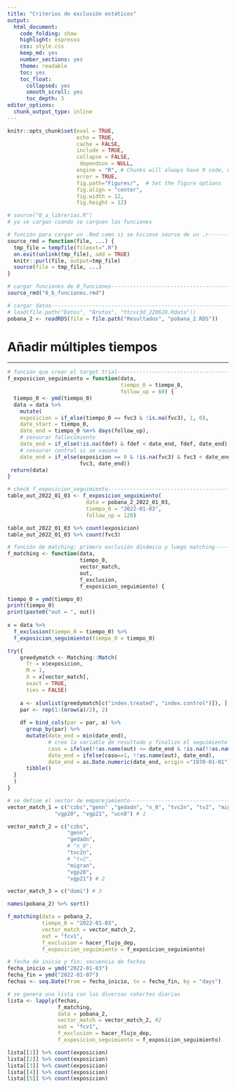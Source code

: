 ```yaml
---
title: "Criterios de exclusión estáticos"
output: 
  html_document:
    code_folding: show
    highlight: espresso
    css: style.css
    keep_md: yes
    number_sections: yes
    theme: readable
    toc: yes  
    toc_float:
      collapsed: yes
      smooth_scroll: yes
      toc_depth: 3     
editor_options: 
  chunk_output_type: inline
---
```



```r
knitr::opts_chunk$set(eval = TRUE, 
                      echo = TRUE, 
                      cache = FALSE,
                      include = TRUE,
                      collapse = FALSE,
                       dependson = NULL,
                      engine = "R", # Chunks will always have R code, unless noted
                      error = TRUE,
                      fig.path="Figures/",  # Set the figure options
                      fig.align = "center", 
                      fig.width = 12,
                      fig.height = 12)
```

```r
# source("0_a_librerias.R")
# ya se cargan cuando se carguen las funciones

```

```r
# función para cargar un .Rmd como si se hiciese source de un .r---------------
source_rmd = function(file, ...) {
  tmp_file = tempfile(fileext=".R")
  on.exit(unlink(tmp_file), add = TRUE)
  knitr::purl(file, output=tmp_file)
  source(file = tmp_file, ...)
}

```

```r
# cargar funciones de 0_funciones----------------------------------------------
source_rmd("0_b_funciones.rmd")

```


```r
# cargar datos-----------------------------------------------------------------
# load(file.path("Datos", "Brutos", "ttcvc3d_220628.Rdata"))
pobana_2 <- readRDS(file = file.path("Resultados", "pobana_2.RDS"))

```

# Añadir múltiples tiempos

***

```r
# función que crear el target trial--------------------------------------------
f_exposicion_seguimiento = function(data, 
                                    tiempo_0 = tiempo_0, 
                                    follow_up = 60) {
  tiempo_0 <- ymd(tiempo_0)
  data = data %>% 
    mutate(
    exposicion = if_else(tiempo_0 == fvc3 & !is.na(fvc3), 1, 0),
    date_start = tiempo_0,
    date_end = tiempo_0 %m+% days(follow_up),
    # censurar fallecimiento
    date_end = if_else(!is.na(fdef) & fdef < date_end, fdef, date_end),
    # censurar control si se vacuna
    date_end = if_else(exposicion == 0 & !is.na(fvc3) & fvc3 < date_end, 
                       fvc3, date_end))
 return(data) 
}

```

```r
# check f_exposicion_seguimiento-----------------------------------------------
table_out_2022_01_03 <- f_exposicion_seguimiento(
                         data = pobana_2_2022_01_03,
                         tiempo_0 = "2022-01-03",
                         follow_up = 120) 

table_out_2022_01_03 %>% count(exposicion)
table_out_2022_01_03 %>% count(fvc3)

```

```r
# función de matching: primero exclusión dinámica y luego matching-------------
f_matching <- function(data, 
                       tiempo_0, 
                       vector_match, 
                       out, 
                       f_exclusion, 
                       f_exposicion_seguimiento) {

tiempo_0 = ymd(tiempo_0)
print(tiempo_0)
print(paste0("out = ", out))
  
x = data %>% 
  f_exclusion(tiempo_0 = tiempo_0) %>% 
  f_exposicion_seguimiento(tiempo_0 = tiempo_0) 

try({
    greedymatch <- Matching::Match(
      Tr = x$exposicion, 
      M = 1, 
      X = x[vector_match], 
      exact = TRUE, 
      ties = FALSE)
    
    a <- x[unlist(greedymatch[c("index.treated", "index.control")]), ]
    par <- rep(1:(nrow(a)/2), 2)
  
    df = bind_cols(par = par, a) %>%
      group_by(par) %>%
      mutate(date_end = min(date_end),
             # creo la variable de resultado y finalizo el seguimiento cuando aparece)
             caso = ifelse(!!as.name(out) <= date_end & !is.na(!!as.name(out)), 1, 0),
             date_end = ifelse(caso==1, !!as.name(out), date_end),
             date_end = as.Date.numeric(date_end, origin ="1970-01-01")) %>%
      tibble() 
  }
  )
}

```

```r
# se define el vector de emparejamiento----------------------------------------
vector_match_1 = c("czbs","genn" ,"gedadn", "n_0", "tvc2n", "tv2", "migran", 
               "vgp20", "vgp21", "ucn8") # 1

vector_match_2 = c("czbs",
                   "genn",
                   "gedadn", 
                   # "n_0", 
                   "tvc2n", 
                   # "tv2", 
                   "migran",
                   "vgp20",
                   "vgp21") # 2

vector_match_3 = c("domi") # 3

names(pobana_2) %>% sort()

```


```r
f_matching(data = pobana_2,
           tiempo_0 = "2022-01-03",
           vector_match = vector_match_2, 
           out = "fcv1",
           f_exclusion = hacer_flujo_dep, 
           f_exposicion_seguimiento = f_exposicion_seguimiento)

```


```r
# fecha de inicio y fin: secuencia de fechas
fecha_inicio = ymd("2022-01-03")
fecha_fin = ymd("2022-01-07") 
fechas <- seq.Date(from = fecha_inicio, to = fecha_fin, by = "days")

# se genera una lista con las diversas cohortes diarias 
lista <- lapply(fechas,
                f_matching, 
                data = pobana_2,
                vector_match = vector_match_2, #2
                out = "fcv1",
                f_exclusion = hacer_flujo_dep,
                f_exposicion_seguimiento = f_exposicion_seguimiento)

lista[[1]] %>% count(exposicion)
lista[[2]] %>% count(exposicion)
lista[[3]] %>% count(exposicion)
lista[[4]] %>% count(exposicion)
lista[[5]] %>% count(exposicion)

```

```r

```


